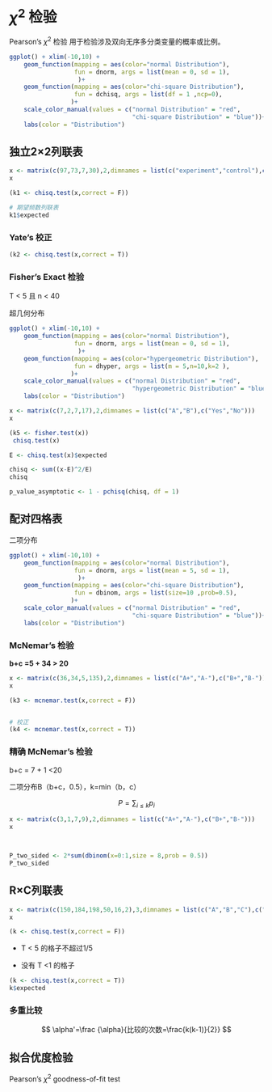# $\chi^2$ 检验

Pearson’s $\chi^2$ 检验 用于检验涉及双向无序多分类变量的概率或比例。

```r
ggplot() + xlim(-10,10) +
    geom_function(mapping = aes(color="normal Distribution"),
                  fun = dnorm, args = list(mean = 0, sd = 1),
                   )+
    geom_function(mapping = aes(color="chi-square Distribution"),
                  fun = dchisq, args = list(df = 1 ,ncp=0), 
                 )+
    scale_color_manual(values = c("normal Distribution" = "red",
                                  "chi-square Distribution" = "blue"))+
    labs(color = "Distribution")
```

## 独立2×2列联表

```r
x <- matrix(c(97,73,7,30),2,dimnames = list(c("experiment","control"),c("+","-")))
x

(k1 <- chisq.test(x,correct = F))

# 期望频数列联表
k1$expected

```

### Yate’s 校正

```r
(k2 <- chisq.test(x,correct = T))
```

### Fisher's Exact 检验

T \< 5 且 n \< 40

超几何分布

```r
ggplot() + xlim(-10,10) +
    geom_function(mapping = aes(color="normal Distribution"),
                  fun = dnorm, args = list(mean = 0, sd = 1),
                   )+
    geom_function(mapping = aes(color="hypergeometric Distribution"),
                  fun = dhyper, args = list(m = 5,n=10,k=2 ), 
                 )+
    scale_color_manual(values = c("normal Distribution" = "red",
                                  "hypergeometric Distribution" = "blue"))+
    labs(color = "Distribution")
```

```r
x <- matrix(c(7,2,7,17),2,dimnames = list(c("A","B"),c("Yes","No")))
x

(k5 <- fisher.test(x))
 chisq.test(x)

E <- chisq.test(x)$expected

chisq <- sum((x-E)^2/E)
chisq 

p_value_asymptotic <- 1 - pchisq(chisq, df = 1)
```

## 配对四格表

二项分布

```r
ggplot() + xlim(-10,10) +
    geom_function(mapping = aes(color="normal Distribution"),
                  fun = dnorm, args = list(mean = 5, sd = 1),
                   )+
    geom_function(mapping = aes(color="chi-square Distribution"),
                  fun = dbinom, args = list(size=10 ,prob=0.5), 
                 )+
    scale_color_manual(values = c("normal Distribution" = "red",
                                  "chi-square Distribution" = "blue"))+
    labs(color = "Distribution")
```

### McNemar's 检验

**b+c =5 + 34 \> 20**

```r
x <- matrix(c(36,34,5,135),2,dimnames = list(c("A+","A-"),c("B+","B-")))
x

(k3 <- mcnemar.test(x,correct = F))


# 校正
(k4 <- mcnemar.test(x,correct = T))
```

### 精确 McNemar's 检验

b+c = 7 + 1 \<20

二项分布B（b+c，0.5），k=min（b，c）

$$
P=\sum_{i≤k} p_i 
$$

```r
x <- matrix(c(3,1,7,9),2,dimnames = list(c("A+","A-"),c("B+","B-")))
x



P_two_sided <- 2*sum(dbinom(x=0:1,size = 8,prob = 0.5))
P_two_sided

```

## R×C列联表

```r
x <- matrix(c(150,184,198,50,16,2),3,dimnames = list(c("A","B","C"),c("Yes","No")))
x

(k <- chisq.test(x,correct = F))
```

-   T \< 5 的格子不超过1/5

-   没有 T \<1 的格子

```r
(k <- chisq.test(x,correct = T))
k$expected
```

### 多重比较

$$
\alpha'=\frac {\alpha}{比较的次数=\frac{k(k-1)}{2}}
$$

## 拟合优度检验

Pearson’s $\chi^2$ goodness-of-fit test
